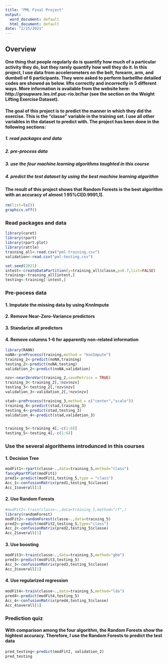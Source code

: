 ---
title: "PML Final Project"
output:
  word_document: default
  html_document: default
date: "2/15/2021"
---
## Overview
#### One thing that people regularly do is quantify how much of a particular activity they do, but they rarely quantify how well they do it. In this project, I use data from accelerometers on the belt, forearm, arm, and dumbell of 6 participants. They were asked to perform barbellhe detailed codes are showed as below. lifts correctly and incorrectly in 5 different ways. More information is available from the website here: http://groupware.les.inf.puc-rio.br/har (see the section on the Weight Lifting Exercise Dataset). 

#### The goal of this project is to predict the manner in which they did the exercise. This is the "classe" variable in the training set. I use all other variables in the dataset to predict with. The project has been done in the following sections:
##### 1. read packages and data 
##### 2. pre-process data
##### 3. use the four machine learning algorithms taughted in this course 
##### 4. predict the test dataset by using the best machine learning algorithm 

#### The result of this project shows that Random Forests is the best algorithm with an accuracy of almost 1 95%CI[0.9991,1]. 


```{r setup, include=FALSE}
rm(list=ls())
graphics.off()
```
### Read packages and data
```{r,warning=FALSE}
library(caret)
library(rpart)
library(rpart.plot)
library(rattle)
training_all<-read.csv("pml-training.csv")
validation<-read.csv("pml-testing.csv")

set.seed(2021)
intest<-createDataPartition(y=training_all$classe,p=0.7,list=FALSE)
training<-training_all[intest,]
testing<-training[-intest,]

```
### Pre-pocess data
#### 1. Imputate the missing data by using KnnImpute
#### 2. Remove Near-Zero-Variance predictors
#### 3. Standarize all predictors
#### 4. Remove columns 1-6 for apparently non-related information

```{r,warning=FALSE}
library(RANN)
noNA<-preProcess(training,method = "knnImpute")
training_2<-predict(noNA,training)
testing_2<-predict(noNA,testing)
validation_2<-predict(noNA,validation)

nzv<-nearZeroVar(training_2,saveMetrics = TRUE)
training_3<-training_2[,!nzv$nzv]
testing_3<-testing_2[,!nzv$nzv]
validation_3<-validation_2[,!nzv$nzv]

stad<-preProcess(training_3,method = c("center","scale"))
training_4<-predict(stad,training_3)
testing_4<-predict(stad,testing_3)
validation_4<-predict(stad,validation_3)


training_5<-training_4[,-c(1:6)]
testing_5<-testing_4[,-c(1:6)]

```

### Use the several algorithems introdunced in this courses
#### 1. Decision Tree
```{r}

modFit1<-rpart(classe~.,data=training_5,method="class")
fancyRpartPlot(modFit1)
pred1<-predict(modFit1,testing_5,type = "class")
Acc_1<-confusionMatrix(pred1,testing_5$classe)
Acc_1$overall[1]

```
#### 2. Use Random Forests

```{r}
#modFit2<-train(classe~.,data=training_5,method="rf",)
library(randomForest)
modFit2<-randomForest(classe~.,data=training_5)
pred2<-predict(modFit2,testing_5,type="class")
Acc_2<-confusionMatrix(pred2,testing_5$classe)
Acc_2$overall[1]
```

#### 3. Use boosting
```{r}
modFit3<-train(classe~.,data=training_5,method="gbm")
pred3<-predict(modFit3,testing_5)
Acc_3<-confusionMatrix(pred3,testing_5$classe)
Acc_3$overall[1]
```

#### 4. Use regularized regression

```{r,warning=FALSE}

modFit4<-train(classe~.,data=training_5,method="lda")
pred4<-predict(modFit4,testing_5)
Acc_4<-confusionMatrix(pred4,testing_5$classe)
Acc_4$overall[1]
```
### Prediction quiz

#### With comparison among the four algorithm, the Random Forests show the hightest accuracy. Therefore, I use the Random Forests to predict the test data 

```{r}

pred_testing<-predict(modFit2, validation_2)
pred_testing
```


